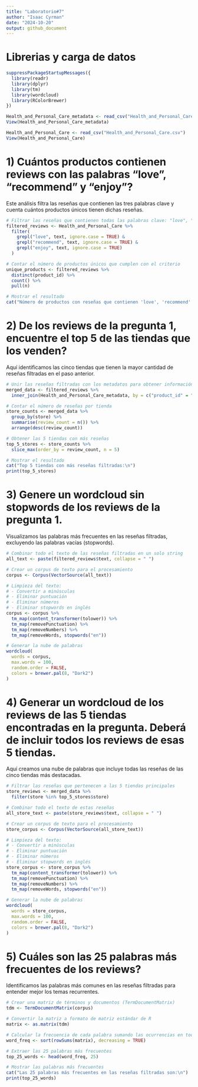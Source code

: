 ```yaml
---
title: "Laboratorio#7"
author: "Isaac Cyrman"
date: "2024-10-20"
output: github_document
---
```


# Librerias y carga de datos

```r
suppressPackageStartupMessages({
  library(readr)       
  library(dplyr)     
  library(tm)       
  library(wordcloud)  
  library(RColorBrewer) 
})

Health_and_Personal_Care_metadata <- read_csv("Health_and_Personal_Care_metadata.csv")
View(Health_and_Personal_Care_metadata)

Health_and_Personal_Care <- read_csv("Health_and_Personal_Care.csv")
View(Health_and_Personal_Care)
```

# 1) Cuántos productos contienen reviews con las palabras “love”, “recommend” y “enjoy”?

Este análisis filtra las reseñas que contienen las tres palabras clave y cuenta cuántos productos únicos tienen dichas reseñas.

```r
# Filtrar las reseñas que contienen todas las palabras clave: "love", "recommend" y "enjoy"
filtered_reviews <- Health_and_Personal_Care %>%
  filter(
    grepl("love", text, ignore.case = TRUE) &
    grepl("recommend", text, ignore.case = TRUE) &
    grepl("enjoy", text, ignore.case = TRUE)
  )

# Contar el número de productos únicos que cumplen con el criterio
unique_products <- filtered_reviews %>%
  distinct(product_id) %>%
  count() %>%
  pull(n)

# Mostrar el resultado
cat("Número de productos con reseñas que contienen 'love', 'recommend' y 'enjoy':", unique_products, "\n")
```

# 2) De los reviews de la pregunta 1, encuentre el top 5 de las tiendas que los venden?

Aquí identificamos las cinco tiendas que tienen la mayor cantidad de reseñas filtradas en el paso anterior.

```r
# Unir las reseñas filtradas con los metadatos para obtener información de la tienda
merged_data <- filtered_reviews %>%
  inner_join(Health_and_Personal_Care_metadata, by = c("product_id" = "parent_id"))

# Contar el número de reseñas por tienda
store_counts <- merged_data %>%
  group_by(store) %>%
  summarise(review_count = n()) %>%
  arrange(desc(review_count))

# Obtener las 5 tiendas con más reseñas
top_5_stores <- store_counts %>%
  slice_max(order_by = review_count, n = 5)

# Mostrar el resultado
cat("Top 5 tiendas con más reseñas filtradas:\n")
print(top_5_stores)
```

# 3) Genere un wordcloud sin stopwords de los reviews de la pregunta 1.

Visualizamos las palabras más frecuentes en las reseñas filtradas, excluyendo las palabras vacías (stopwords).

```r
# Combinar todo el texto de las reseñas filtradas en un solo string
all_text <- paste(filtered_reviews$text, collapse = " ")

# Crear un corpus de texto para el procesamiento
corpus <- Corpus(VectorSource(all_text))

# Limpieza del texto:
# - Convertir a minúsculas
# - Eliminar puntuación
# - Eliminar números
# - Eliminar stopwords en inglés
corpus <- corpus %>%
  tm_map(content_transformer(tolower)) %>%
  tm_map(removePunctuation) %>%
  tm_map(removeNumbers) %>%
  tm_map(removeWords, stopwords("en"))

# Generar la nube de palabras
wordcloud(
  words = corpus,
  max.words = 100,
  random.order = FALSE,
  colors = brewer.pal(8, "Dark2")
)
```

# 4) Generar un wordcloud de los reviews de las 5 tiendas encontradas en la pregunta. Deberá de incluir todos los reviews de esas 5 tiendas.

Aquí creamos una nube de palabras que incluye todas las reseñas de las cinco tiendas más destacadas.

```r
# Filtrar las reseñas que pertenecen a las 5 tiendas principales
store_reviews <- merged_data %>%
  filter(store %in% top_5_stores$store)

# Combinar todo el texto de estas reseñas
all_store_text <- paste(store_reviews$text, collapse = " ")

# Crear un corpus de texto para el procesamiento
store_corpus <- Corpus(VectorSource(all_store_text))

# Limpieza del texto:
# - Convertir a minúsculas
# - Eliminar puntuación
# - Eliminar números
# - Eliminar stopwords en inglés
store_corpus <- store_corpus %>%
  tm_map(content_transformer(tolower)) %>%
  tm_map(removePunctuation) %>%
  tm_map(removeNumbers) %>%
  tm_map(removeWords, stopwords("en"))

# Generar la nube de palabras
wordcloud(
  words = store_corpus,
  max.words = 100,
  random.order = FALSE,
  colors = brewer.pal(8, "Dark2")
)
```

# 5) Cuáles son las 25 palabras más frecuentes de los reviews?

Identificamos las palabras más comunes en las reseñas filtradas para entender mejor los temas recurrentes.

```r
# Crear una matriz de términos y documentos (TermDocumentMatrix)
tdm <- TermDocumentMatrix(corpus)

# Convertir la matriz a formato de matriz estándar de R
matrix <- as.matrix(tdm)

# Calcular la frecuencia de cada palabra sumando las ocurrencias en todos los documentos
word_freq <- sort(rowSums(matrix), decreasing = TRUE)

# Extraer las 25 palabras más frecuentes
top_25_words <- head(word_freq, 25)

# Mostrar las palabras más frecuentes
cat("Las 25 palabras más frecuentes en las reseñas filtradas son:\n")
print(top_25_words)
```

